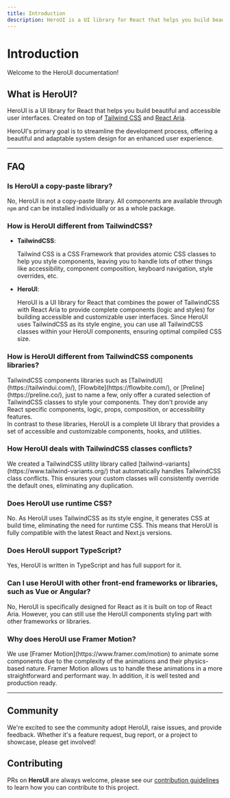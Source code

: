 ```yaml
---
title: Introduction
description: HeroUI is a UI library for React that helps you build beautiful and accessible user interfaces. Created on top of Tailwind CSS and React Aria.
---
```


# Introduction

Welcome to the HeroUI documentation!

<NextImage
  priority
  src="/heroui-banner.png"
  quality={100}
  width={700}
  height={350}
  alt="HeroUI banner"
  className="w-full border border-transparent dark:border-default-200/50 object-fit rounded-xl shadow-lg"
/>

## What is HeroUI?

HeroUI is a UI library for React that helps you build beautiful and accessible user interfaces. Created on top of
[Tailwind CSS](https://tailwindcss.com/) and [React Aria](https://react-spectrum.adobe.com/react-aria/index.html).

HeroUI's primary goal is to streamline the development process, offering a beautiful and adaptable system design for an enhanced user experience.

---

## FAQ

### Is HeroUI a copy-paste library?

No, HeroUI is not a copy-paste library. All components are available through `npm` and can be installed individually or as a whole package.

### How is HeroUI different from TailwindCSS?

- **TailwindCSS**:

  <div className="text-default-600 dark:text-default-500">
    Tailwind CSS is a CSS Framework that provides atomic CSS classes to help you style components,
    leaving you to handle lots of other things like accessibility, component composition, keyboard
    navigation, style overrides, etc.
  </div>

- **HeroUI**:
  <div className="text-default-600 dark:text-default-500">
    HeroUI is a UI library for React that combines the power of TailwindCSS with React Aria to
    provide complete components (logic and styles) for building accessible and customizable user
    interfaces. Since HeroUI uses TailwindCSS as its style engine, you can use all TailwindCSS
    classes within your HeroUI components, ensuring optimal compiled CSS size.
  </div>

### How is HeroUI different from TailwindCSS components libraries?

<div className="text-default-600 dark:text-default-500">
  TailwindCSS components libraries such as [TailwindUI](https://tailwindui.com/),
  [Flowbite](https://flowbite.com/), or [Preline](https://preline.co/), just to name a few, only offer a curated selection of TailwindCSS classes to style your components.
  They don't provide any React specific components, logic, props, composition, or accessibility features.<br/>
  <Spacer y={2}/>
  In contrast to these libraries, HeroUI is a complete UI library that provides a set of accessible and
  customizable components, hooks, and utilities.
</div>

### How HeroUI deals with TailwindCSS classes conflicts?

<div className="text-default-600 dark:text-default-500">
  We created a TailwindCSS utility library called [tailwind-variants](https://www.tailwind-variants.org/) that automatically handles TailwindCSS class conflicts. This ensures your custom classes will
  consistently override the default ones, eliminating any duplication.
</div>

### Does HeroUI use runtime CSS?

<div className="text-default-600 dark:text-default-500">
  No. As HeroUI uses TailwindCSS as its style engine, it generates CSS at build time, eliminating
  the need for runtime CSS. This means that HeroUI is fully compatible with the latest React and
  Next.js versions.
</div>

### Does HeroUI support TypeScript?

<div className="text-default-600 dark:text-default-500">
  Yes, HeroUI is written in TypeScript and has full support for it.
</div>

### Can I use HeroUI with other front-end frameworks or libraries, such as Vue or Angular?

<div className="text-default-600 dark:text-default-500">
  No, HeroUI is specifically designed for React as it is built on top of React Aria. However, you
  can still use the HeroUI components styling part with other frameworks or libraries.
</div>

### Why does HeroUI use Framer Motion?

<div className="text-default-600 dark:text-default-500">
  We use [Framer Motion](https://www.framer.com/motion) to animate some components due to
  the complexity of the animations and their physics-based nature. Framer Motion allows us to
  handle these animations in a more straightforward and performant way. In addition, it is
  well tested and production ready.
</div>

---

## Community

We're excited to see the community adopt HeroUI, raise issues, and provide feedback.
Whether it's a feature request, bug report, or a project to showcase, please get involved!

<Community />

## Contributing

PRs on **HeroUI** are always welcome, please see our [contribution guidelines](https://github.com/heroui-inc/heroui/blob/main/CONTRIBUTING.md) to learn how you can contribute to this project.

<Spacer y={4}/>

<CarbonAd/>